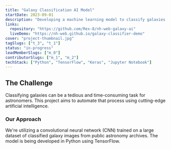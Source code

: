 ```yaml
---
title: "Galaxy Classification AI Model"
startDate: 2023-09-01
description: "Developing a machine learning model to classify galaxies from telescopic images."
links:
  repository: "https://github.com/Rex-8/nh-web-galaxy-ai"
  liveDemo: "https://nh-web.github.io/galaxy-classifier-demo"
cover: "project-thumbnail.jpg"
tagSlugs: ["t_3", "t_1"]
status: "in-progress"
leadMemberSlugs: ["m_0"]
contributorSlugs: ["m_1", "m_2"]
techStack: ["Python", "TensorFlow", "Keras", "Jupyter Notebook"]
---
```


## The Challenge

Classifying galaxies can be a tedious and time-consuming task for astronomers. This project aims to automate that process using cutting-edge artificial intelligence.

### Our Approach

We're utilizing a convolutional neural network (CNN) trained on a large dataset of classified galaxy images from public astronomy archives. The model is being developed in Python using TensorFlow.